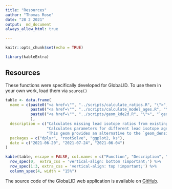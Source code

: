 ```yaml
---
title: "Resources"
author: "Thomas Rose"
date: "28 2 2021"
output:  md_document
always_allow_html: true

---
```


```r
knitr::opts_chunk$set(echo = TRUE)

library(kableExtra)
```
## Resources

These functions were specifically developed for GlobaLID. To use them in your own work, load them via `source()`

```r
table <- data.frame(
  name = c(paste0("<a href=\"", "../scripts/calculate_ratios.R", "\">", "`LI_ratios_all()`", "</a>"), 
           paste0("<a href=\"", "../scripts/calculate_model_ages.R", "\">", "`LI_model_age()`", "</a>"),
           paste0("<a href=\"", "../scripts/geom_kde2d.R", "\">", "`geom_kde2d()`", "</a>")
           ), 
  description = c("Calculates missing lead isotope ratios from existing ones.", 
                  "Calculates parameters for different lead isotope age models. The function provides convenient access to the different age model function, that are also part of this script. Currently supported age models: Stacey & Kramers (1975), Cumming & Richards (1975), Albarède & Juteau (1984), and Albarède et al. (2012).", 
                  "This geom provides an alternative to the `geom_density_2d()` of the package ggplot2 for plotting 2D kernel density estimates based on quantiles."), 
  packages = c("dplyr", "rootSolve", "ggplot2, ks"), 
  date = c("2021-06-20", "2021-07-24", "2021-06-04")
)

kable(table, escape = FALSE, col.names = c("Function", "Description", "Required packages", "Date"), table.attr='cellpadding="5"') %>%
  row_spec(0,  extra_css = 'vertical-align: bottom !important;') %>%
  row_spec(1:3, extra_css = 'vertical-align: top !important;') %>%
  column_spec(4, width = "15%")

```

The source code of the GlobaLID web application is available on [GitHub](https://github.com/archmetalDBM/GlobaLID-App). 


